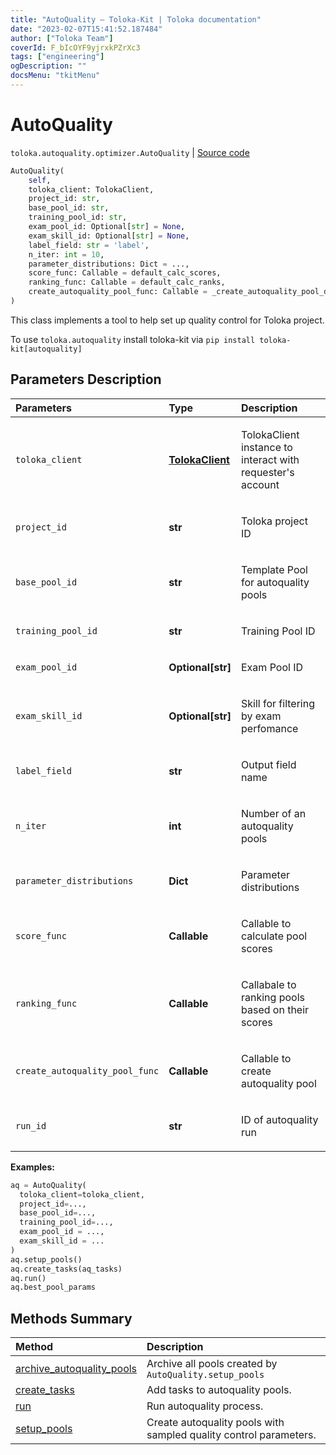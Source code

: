```yaml
---
title: "AutoQuality — Toloka-Kit | Toloka documentation"
date: "2023-02-07T15:41:52.187484"
author: ["Toloka Team"]
coverId: F_bIcOYF9yjrxkPZrXc3
tags: ["engineering"]
ogDescription: ""
docsMenu: "tkitMenu"
---
```


# AutoQuality
`toloka.autoquality.optimizer.AutoQuality` | [Source code](https://github.com/Toloka/toloka-kit/blob/v1.1.3/src/autoquality/optimizer.py#L212)

```python
AutoQuality(
    self,
    toloka_client: TolokaClient,
    project_id: str,
    base_pool_id: str,
    training_pool_id: str,
    exam_pool_id: Optional[str] = None,
    exam_skill_id: Optional[str] = None,
    label_field: str = 'label',
    n_iter: int = 10,
    parameter_distributions: Dict = ...,
    score_func: Callable = default_calc_scores,
    ranking_func: Callable = default_calc_ranks,
    create_autoquality_pool_func: Callable = _create_autoquality_pool_default
)
```

This class implements a tool to help set up quality control for Toloka project.

To use `toloka.autoquality` install toloka-kit via `pip install toloka-kit[autoquality]`

## Parameters Description

| Parameters | Type | Description |
| :----------| :----| :-----------|
`toloka_client`|**[TolokaClient](/docs/toloka-kit/reference/toloka.client.TolokaClient)**|<p>TolokaClient instance to interact with requester&#x27;s account</p>
`project_id`|**str**|<p>Toloka project ID</p>
`base_pool_id`|**str**|<p>Template Pool for autoquality pools</p>
`training_pool_id`|**str**|<p>Training Pool ID</p>
`exam_pool_id`|**Optional\[str\]**|<p>Exam Pool ID</p>
`exam_skill_id`|**Optional\[str\]**|<p>Skill for filtering by exam perfomance</p>
`label_field`|**str**|<p>Output field name</p>
`n_iter`|**int**|<p>Number of an autoquality pools</p>
`parameter_distributions`|**Dict**|<p>Parameter distributions</p>
`score_func`|**Callable**|<p>Callable to calculate pool scores</p>
`ranking_func`|**Callable**|<p>Callabale to ranking pools based on their scores</p>
`create_autoquality_pool_func`|**Callable**|<p>Callable to create autoquality pool</p>
`run_id`|**str**|<p>ID of autoquality run</p>

**Examples:**

```python
aq = AutoQuality(
  toloka_client=toloka_client,
  project_id=...,
  base_pool_id=...,
  training_pool_id=...,
  exam_pool_id = ...,
  exam_skill_id = ...
)
aq.setup_pools()
aq.create_tasks(aq_tasks)
aq.run()
aq.best_pool_params
```
## Methods Summary

| Method | Description |
| :------| :-----------|
[archive_autoquality_pools](/docs/toloka-kit/reference/toloka.autoquality.optimizer.AutoQuality.archive_autoquality_pools)| Archive all pools created by `AutoQuality.setup_pools`
[create_tasks](/docs/toloka-kit/reference/toloka.autoquality.optimizer.AutoQuality.create_tasks)| Add tasks to autoquality pools.
[run](/docs/toloka-kit/reference/toloka.autoquality.optimizer.AutoQuality.run)| Run autoquality process.
[setup_pools](/docs/toloka-kit/reference/toloka.autoquality.optimizer.AutoQuality.setup_pools)| Create autoquality pools with sampled quality control parameters.
